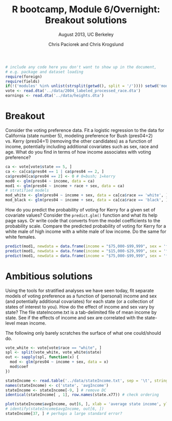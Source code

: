 % R bootcamp, Module 6/Overnight: Breakout solutions
% August 2013, UC Berkeley
% Chris Paciorek and Chris Krogslund

```r
# include any code here you don't want to show up in the document,
# e.g. package and dataset loading
require(foreign)
require(fields)
if(!('modules' %in% unlist(strsplit(getwd(), split = '/')))) setwd('modules')
vote <- read.dta('../data/2004_labeled_processed_race.dta')
earnings <- read.dta('../data/heights.dta')
```

# Breakout

Consider the voting preference data. Fit a logistic regression to the data for California (state number 5), modeling preference for Bush (pres04=2) vs. Kerry (pres04=1) (removing the other candidates) as a function of income, potentially including additional covariates such as sex, race and age. What do you find in terms of how income associates with voting preference?

```r
ca <- vote[vote$state == 5, ]
ca <- ca[ca$pres04 == 1 | ca$pres04 == 2, ]
ca$pres04[ca$pres04 == 2] <- 0 # 0=bush; 1=kerry
mod0 <- glm(pres04 ~ income, data = ca)
mod1 <- glm(pres04 ~ income + race + sex, data = ca)
# stratified models
mod_white <- glm(pres04 ~ income + sex, data = ca[ca$race == 'white', ])
mod_black <- glm(pres04 ~ income + sex, data = ca[ca$race == 'black', ])
```

How do you predict the probability of voting for Kerry for a given set of covariate values? Consider the `predict.glm()` function and what its help page says. Or write code that converts from the model coefficients to the probability scale. Compare the predicted probability of voting for Kerry for a white male of high income with a white male of low income. Do the same for white females. 

```r
predict(mod1, newdata = data.frame(income = "$75,000-$99,999", sex = 'female', race = 'white'))
predict(mod1, newdata = data.frame(income = "$15,000-$29,999", sex = 'female', race = 'white'))
predict(mod1, newdata = data.frame(income = "$75,000-$99,999", sex = 'female', race = 'black'))
```


# Ambitious solutions

Using the tools for stratified analyses we have seen today, fit separate models of voting preference as a function of (personal) income and sex (and potentially additional covariates) for each state (or a collection of states of interest to you). How do the effect of income and sex vary by state? The file stateIncome.txt is a tab-delimited file of mean income by state. See if the effects of income and sex are correlated with the state-level mean income. 

The following only barely scratches the surface of what one could/should do.

```r
vote_white <- vote[vote$race == "white", ]
spl <- split(vote_white, vote_white$state)
out <- sapply(spl, function(x) {
  mod <- glm(pres04 ~ income + sex, data = x)
  mod$coef
})

stateIncome <- read.table('../data/stateIncome.txt', sep = '\t', stringsAsFactors = FALSE)
names(stateIncome) <- c('state', 'avgIncome')
stateIncome <- stateIncome[-9, ] # remove DC
identical(stateIncome[ , 1], row.names(state.x77)) # check ordering

plot(stateIncome$avgIncome, out[6, ], xlab = 'average state income', ylab = 'female effect')
# identify(stateIncome$avgIncome, out[6, ])
stateIncome[37, ] # perhaps a large standard error?
```

